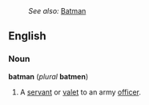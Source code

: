 :''See also:'' [[Batman]]
==English==
===Noun===
'''batman''' (''plural'' '''batmen''')
#A [[servant]] or [[valet]] to an army [[officer]].